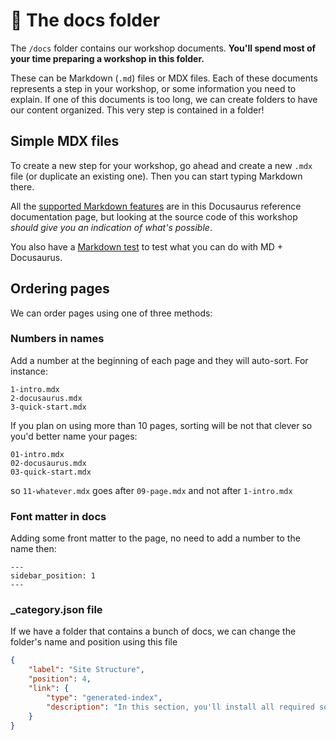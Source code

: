# 📂 The docs folder

The `/docs` folder contains our workshop documents. __You'll spend most of your time preparing a workshop in this folder.__

These can be Markdown (`.md`) files or MDX files. Each of these documents represents a step in your workshop, or some information you need to explain. If one of this documents is too long, we can create folders to have our content organized. This very step is contained in a folder! 

## Simple MDX files

To create a new step for your workshop, go ahead and create a new `.mdx` file (or duplicate an existing one). Then you can start typing Markdown there.

All the [supported Markdown features](https://docusaurus.io/docs/markdown-features) are in this Docusaurus reference documentation page, but looking at the source code of this workshop _should give you an indication of what's possible_.

You also have a [Markdown test](/docs/content-tips/md-support-test) to test what you can do with MD + Docusaurus.

## Ordering pages

We can order pages using one of three methods:

### Numbers in names

Add a number at the beginning of each page and they will auto-sort. For instance:

```
1-intro.mdx
2-docusaurus.mdx
3-quick-start.mdx
```

If you plan on using more than 10 pages, sorting will be not that clever so you'd better name your pages:

```
01-intro.mdx
02-docusaurus.mdx
03-quick-start.mdx
```

so `11-whatever.mdx` goes after `09-page.mdx` and not after `1-intro.mdx`

### Font matter in docs

Adding some front matter to the page, no need to add a number to the name then:

```
---
sidebar_position: 1
---
```

### _category.json file

If we have a folder that contains a bunch of docs, we can change the folder's name and position using this file

```json
{
    "label": "Site Structure",
    "position": 4,
    "link": {
        "type": "generated-index",
        "description": "In this section, you'll install all required software."
    }
}
```